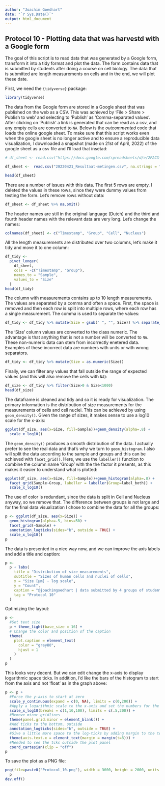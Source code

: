 ```yaml
---
author: "Joachim Goedhart"
date: "`r Sys.Date()`"
output: html_document
---
```


## Protocol 10 - Plotting data that was harvestd with a Google form {#protocol-10}

The goal of this script is to read data that was generated by a Google form, transform it into a tidy format and plot the data. The form contains data that is submitted by students after doing a course on cell biology. The data that is submitted are length measurements on cells and in the end, we will plot these date.


First, we need the `{tidyverse}` package:

```r
library(tidyverse)
```

The data from the Google form are stored in a Google sheet that was published on the web as a CSV. This was achieved by 'File > Share > Publish to web' and selecting to 'Publish' as 'Comma-separated values'.
After clicking on 'Publish' a link is generated that can be read as a csv, and any empty cells are converted to `NA`. Below is the _outcommented_ code that loads the online google sheet. To make sure that this script works even when the google sheet is no longer active and to ensure a reproducible data visualization, I downloaded a snapshot (made on 21st of April, 2022) of the google sheet as a csv file and I'll load that insetad: 

```r
# df_sheet <- read.csv("https://docs.google.com/spreadsheets/d/e/2PACX-1vSc-nI1-s_u-XkNXEn_u2l6wkBafxJMHQ_Cd3kStrnToh7kawqjQU3y2l_1riLigKRkIqlNOqPrgkdW/pub?output=csv", na.strings = "")

df_sheet <-  read.csv("20220421_Resultaat-metingen.csv", na.strings = "")

head(df_sheet)
```

There are a number of issues with this data. The first 5 rows are empty. I deleted the values in these rows, since they were dummy values from testing the form. Let's remove rows without data:

```r
df_sheet <- df_sheet %>% na.omit()
```

The header names are still in the original language (Dutch) and the third and fourth header names with the relevant data are very long. Let's change the names:

```r
colnames(df_sheet) <- c("Timestamp", "Group", "Cell", "Nucleus")
```

All the length measurements are distributed over two columns, let's make it tidy and move it to one column:

```r
df_tidy <-
  pivot_longer(
    df_sheet,
    cols = -c("Timestamp", "Group"),
    names_to = "Sample",
    values_to = "Size"
  )
head(df_tidy)
```

The column with measurements contains up to 10 length measurements. The values are separated by a comma and often a space. First, the space is removed and then each row is split into multiple rows, where each row has a single measurement. The comma is used to separate the values:

```r
df_tidy <- df_tidy %>% mutate(Size = gsub(" ", "", Size)) %>% separate_rows(Size, sep=",") 
```

The 'Size' column values are converted to the class numeric. The advantage is that anything that is not a number will be converted to `NA`. These non-numeric data can stem from incorrectly enetered data. Examples of these incorrect data are numbers with units or with wrong separators.

```r
df_tidy <- df_tidy %>% mutate(Size = as.numeric(Size))
```

Finally, we can filter any values that fall outside the range of expected values (and this will also remove the cells with `NA`):

```r
df_size <- df_tidy %>% filter(Size>0 & Size<1000)
head(df_size)
```

The dataframe is cleaned and tidy and so it is ready for visualization. The primary information is the distribution of size measurements for the measurements of cells and cell nuclei. This can be achieved by using `geom_density()`. Given the range of sizes, it makes sense to use a log10 scale for the x-axis:

```r
ggplot(df_size, aes(x=Size, fill=Sample))+geom_density(alpha=.8) +
  scale_x_log10()
```

The `geom_density()` produces a smooth distribution of the data. I actually prefer to see the real data and that's why we turn to `geom_histogram`. I also will split the data according to the sample and groups and this can be achieved with `facet_grid()`. Here, we use the `labeller()` function to combine the column name 'Group' with the the factor it presents, as this makes it easier to understand what is plotted:

```r
ggplot(df_size, aes(x=Size, fill=Sample))+geom_histogram(alpha=.8) +
  facet_grid(Sample~Group, labeller = labeller(Group=label_both)) +
  scale_x_log10()
```

The use of color is redundant, since the data is split in Cell and Nucleus anyway, so we remove that. The difference between groups is not large and for the final data visualization I chose to combine the data for all the groups: 

```r
p <- ggplot(df_size, aes(x=Size)) +
  geom_histogram(alpha=.5, bins=50) +
  facet_grid(~Sample) +
  annotation_logticks(sides="b", outside = TRUE) +
  scale_x_log10()
p
```

The data is presented in a nice way now, and we can improve the axis labels and add a title and caption:

```r
p <-
  p + labs(
    title = "Distribution of size measurements",
    subtitle = "Sizes of human cells and nuclei of cells",
    x = "Size [µm] - log scale",
    y = "Count",
    caption = "@joachimgoedhart | data submitted by 4 groups of students",
    tag = "Protocol 10"
  )
```

Optimizing the layout:

```r
p <-
  #Set text size
  p + theme_light(base_size = 16) +
  # Change the color and position of the caption
  theme(
    plot.caption = element_text(
      color = "grey80",
      hjust = 1
    )
  )
p
```

This looks very decent. But we can edit change the x-axis to display logarithmic space ticks. In addition, I'd like the bars of the histogram to start from the axis and not 'float' as in the graph above:

```r
p <- p +
  #Force the y-axis to start at zero
  scale_y_continuous(expand = c(0, NA), limits = c(0,200)) +
  #Apply a logarithmic scale to the x-axis and set the numbers for the scale
  scale_x_log10(breaks = c(1,10,100), limits = c(.5,200)) +
  #Remove minor gridlines
  theme(panel.grid.minor = element_blank()) +
  #Add ticks to the bottom, outside
  annotation_logticks(sides="b", outside = TRUE) +
  #Give a little more space to the log-ticks by adding margin to the top of the x-axis text
  theme(axis.text.x = element_text(margin = margin(t=8))) +
  #Needed to see the tcks outside the plot panel
  coord_cartesian(clip = "off")
p
```


To save the plot as a PNG file:
```r
png(file=paste0("Protocol_10.png"), width = 3000, height = 2000, units = "px", res = 400)
  p
dev.off()
```


